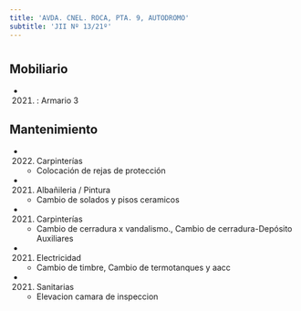 ```yaml
---
title: 'AVDA. CNEL. ROCA, PTA. 9, AUTODROMO'
subtitle: 'JII Nº 13/21º'
---
```


#


## Mobiliario

*  (2021) : Armario 3 





## Mantenimiento

*  (2022) Carpinterías 
    + Colocación de rejas de protección

*  (2021) Albañileria / Pintura 
    + Cambio de solados y pisos ceramicos

*  (2021) Carpinterías 
    + Cambio de cerradura x vandalismo., Cambio de cerradura-Depósito Auxiliares

*  (2021) Electricidad 
    + Cambio de timbre, Cambio de termotanques y aacc

*  (2021) Sanitarias 
    + Elevacion camara de inspeccion



